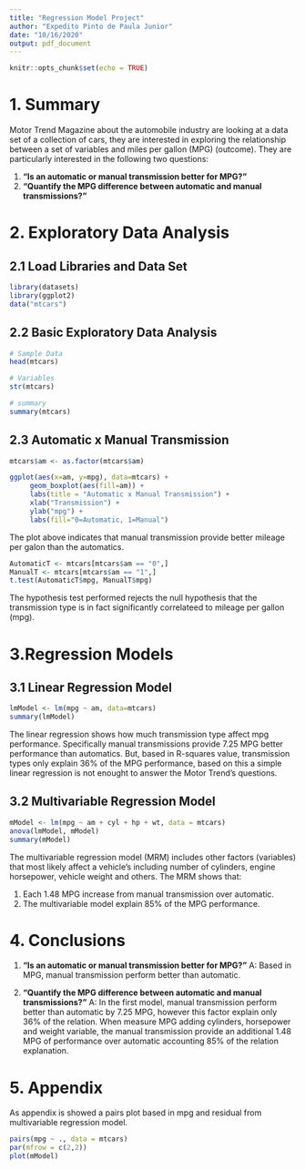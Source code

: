 ```yaml
---
title: "Regression Model Project"
author: "Expedito Pinto de Paula Junior"
date: "10/16/2020"
output: pdf_document
---
```


```r
knitr::opts_chunk$set(echo = TRUE)
```

# 1. Summary

Motor Trend Magazine about the automobile industry are looking at a data set of a collection of cars, they are interested in exploring the relationship between a set of variables and miles per gallon (MPG) (outcome). They are particularly interested in the following two questions:

1. **"Is an automatic or manual transmission better for MPG?"**
2. **"Quantify the MPG difference between automatic and manual transmissions?"**

# 2. Exploratory Data Analysis

## 2.1 Load Libraries and Data Set
```r
library(datasets)
library(ggplot2)
data("mtcars")
```

## 2.2 Basic Exploratory Data Analysis
```r
# Sample Data
head(mtcars)

# Variables
str(mtcars)

# summary
summary(mtcars)
```

## 2.3 Automatic x Manual Transmission

```r
mtcars$am <- as.factor(mtcars$am)

ggplot(aes(x=am, y=mpg), data=mtcars) + 
     geom_boxplot(aes(fill=am)) + 
     labs(title = "Automatic x Manual Transmission") + 
     xlab("Transmission") + 
     ylab("mpg") + 
     labs(fill="0=Automatic, 1=Manual")
```

The plot above indicates that manual transmission provide better mileage per galon than the automatics. 

```r
AutomaticT <- mtcars[mtcars$am == "0",]
ManualT <- mtcars[mtcars$am == "1",]
t.test(AutomaticT$mpg, ManualT$mpg)
```

The hypothesis test performed rejects the null hypothesis that the transmission type is in fact significantly correlateed to mileage per gallon (mpg).

# 3.Regression Models

## 3.1 Linear Regression Model
```r
lmModel <- lm(mpg ~ am, data=mtcars)
summary(lmModel)
```

The linear regression shows how much transmission type affect mpg performance. Specifically manual transmissions provide 7.25 MPG better performance than automatics. But, based in R-squares value, transmission types only explain 36% of the MPG performance, based on this a simple linear regression is not enought to answer the Motor Trend's questions.

## 3.2 Multivariable Regression Model
```r
mModel <- lm(mpg ~ am + cyl + hp + wt, data = mtcars)
anova(lmModel, mModel)
summary(mModel)
```

The multivariable regression model (MRM) includes other factors (variables) that most likely affect a vehicle's including number of cylinders, engine horsepower, vehicle weight and others. The MRM shows that:

1. Each 1.48 MPG increase from manual transmission over automatic.
2. The multivariable model explain 85% of the MPG performance.

# 4. Conclusions

1. **"Is an automatic or manual transmission better for MPG?"**
A: Based in MPG, manual transmission perform better than automatic.

2. **"Quantify the MPG difference between automatic and manual transmissions?"**
A: In the first model, manual transmission perform better than automatic by 7.25 MPG, however this factor explain only 36% of the relation. When measure MPG adding cylinders, horsepower and weight variable, the manual transmission provide an additional 1.48 MPG of performance over automatic accounting 85% of the relation explanation. 

# 5. Appendix

As appendix is showed a pairs plot based in mpg and residual from multivariable regression model.

```r
pairs(mpg ~ ., data = mtcars)
par(mfrow = c(2,2))
plot(mModel)
```